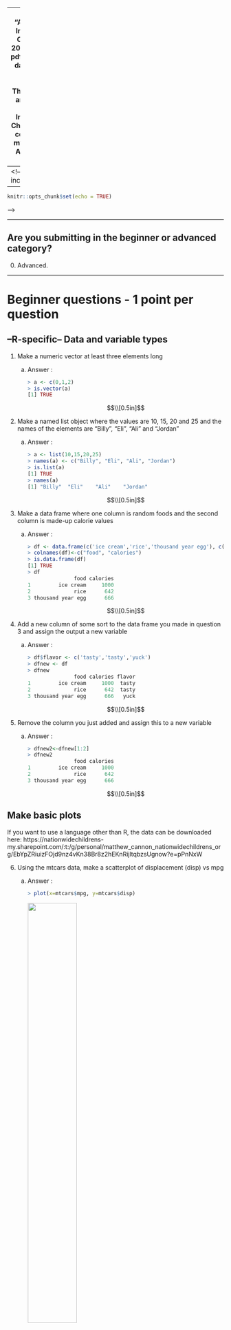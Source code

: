 <!--
pandoc -f markdown answers.Rmd -o answers.pdf 
-->
---
title: "Answers to Informatics Challenge! 2022"
output: pdf_document
date: 2022-04-19
abstract: These are my answer's to the Informatics Challenge. I'm considering
          myself as an ADVANCED user.
---
<!--
header-includes:
  - \hypersetup{colorlinks=true,
            urlcolor=blue,
            pdfborderstyle={/S/U/W 1}}
- - -
\definecolor{codegray}{gray}{0.9}
\newcommand{\code}[1]{\colorbox{codegray}{\texttt{#1}}}

\maketitle
\tableofcontents
\pagebreak
```r
knitr::opts_chunk$set(echo = TRUE)
```
-->

------------------------------------------------------------------------

## Are you submitting in the beginner or advanced category?
0. Advanced.

------------------------------------------------------------------------

# Beginner questions - 1 point per question

## --R-specific-- Data and variable types

1. Make a numeric vector at least three elements long
    a) Answer :
    
        ```r
        > a <- c(0,1,2)
        > is.vector(a)
        [1] TRUE
        ```
    
        $$\\[0.5in]$$

2. Make a named list object where the values are 10, 15, 20 and 25 and the
names of the elements are "Billy", "Eli", "Ali" and "Jordan"
    a) Answer :
    
        ```r
        > a <- list(10,15,20,25)
        > names(a) <- c("Billy", "Eli", "Ali", "Jordan")
        > is.list(a)
        [1] TRUE
        > names(a)
        [1] "Billy"  "Eli"    "Ali"    "Jordan"
        ```
    
        $$\\[0.5in]$$

3. Make a data frame where one column is random foods and the second column is
made-up calorie values
    a) Answer :
    
        ```r
        > df <- data.frame(c('ice cream','rice','thousand year egg'), c(1000,642,666), stringsAsFactors=FALSE)
        > colnames(df)<-c("food", "calories")
        > is.data.frame(df)
        [1] TRUE
        > df
                       food calories
        1         ice cream     1000
        2              rice      642
        3 thousand year egg      666
        ```
    
        $$\\[0.5in]$$


4. Add a new column of some sort to the data frame you made in question 3 and
assign the output a new variable
    a) Answer :
    
        ```r
        > df$flavor <- c('tasty','tasty','yuck')
        > dfnew <- df
        > dfnew
                       food calories flavor
        1         ice cream     1000  tasty
        2              rice      642  tasty
        3 thousand year egg      666   yuck
        ```
    
        $$\\[0.5in]$$


5. Remove the column you just added and assign this to a new variable
    a) Answer :
    
        ```r
        > dfnew2<-dfnew[1:2]
        > dfnew2
                       food calories
        1         ice cream     1000
        2              rice      642
        3 thousand year egg      666
        ```
    
        $$\\[0.5in]$$
    

## Make basic plots

If you want to use a language other than R, the data can be downloaded here: https://nationwidechildrens-my.sharepoint.com/:t:/g/personal/matthew_cannon_nationwidechildrens_org/EbYpZRiuizFOjd9nz4vKn38Br8z2hEKnRijltqbzsUgnow?e=pPnNxW

6. Using the mtcars data, make a scatterplot of displacement (disp) vs mpg
    a) Answer :
    
        ```r
        > plot(x=mtcars$mpg, y=mtcars$disp)
        ```
        ![](images/q6.png){width=50%}
    
        $$\\[0.5in]$$
    


7. Using the mtcars data again, make a boxplot of hp separated by cyl
    a) Answer : 

        ```r
        > boxplot(hp ~ cyl, mtcars)
        ```
        ![](images/q7.png){width=50%}
    
        $$\\[0.5in]$$
    
    
8. Using the mtcars data again, make a barplot of displacement (disp) for each
engine shape (column "vs")
    a) Answer : 

        ```r
        > gV = c(mean(mtcars[mtcars$vs==0,]$disp), mean(mtcars[mtcars$vs==1,]$disp))
        > barplot(gV, names=c("0","1"), axes=TRUE, ylim=c(0,max(gV)*1.2), ylab="mean disp", xlab="vs")
        ```
        ![](images/q8.png){width=50%}
    
    
        $$\\[0.5in]$$


## Do a t-test

9. What is the *p*-value for a *t*-test (using the mtcars data), that tests if
displacement (disp) varies between engine shapes (column "vs")?
    a) Answer : 

        ```r
        > t.test(disp ~ vs, mtcars)[[3]]  # p-value = 2.476526e-06
        [1] 2.476526e-06
        ```
    
        $$\\[0.5in]$$
    
    
## Basic unix commands

10. Which command is used to create a new directory?
    a) Answer : 

        ```bash
        $ mkdir
        ```
    
        $$\\[0.5in]$$


11. Which command shows the size of a file?
    a) Answer : 

        ```bash
        $ du 
        ```
    
        $$\\[0.5in]$$


12. Which command lets you delete a file?
    a) Answer : 

        ```bash
        $ rm
        ```
    
        $$\\[0.5in]$$


13. Which command copies a file?
    a) Answer : 

        ```bash
        $ cp
        ```
    
        $$\\[0.5in]$$


14. Which command moves a file from one directory to another?
    a) Answer : 

        ```r
        $ mv
        ```
    
        $$\\[0.5in]$$


## Basic stats knowledge

15. Does a *t*-test assume that the measurements follow a normal distribution?
    a) Answer : 
        Yes
    
        $$\\[0.5in]$$
    
    
16. Briefly (1-2 sentences), what is the difference between parametric and
non-parametric tests?
    a) Answer : 
        Non-parametric does NOT assumes that the distribution follows a Gaussian. Parametric tests assume the underlying distribution follows a Gaussian.
    
        $$\\[0.5in]$$
    
    
17. Name one method to perform multiple testing correction
    a) Answer : 
        Bonferroni correction.
    
        $$\\[0.5in]$$
    
    
18. For a set of statistical tests, using a FDR cutoff of 0.1 will, in theory,
result in what percentage of false positives in your "significant" tests?
    a) Answer : 
        10%
    
        $$\\[0.5in]$$
    
    
## Basic file/data formats

19.  What file/data format is this?
    ```verbatim
    >Sequence_1
    AGTACATGGGGAGCTGGCGCAATGACGACCTAATTGGCGCACAGTACTAGGCATCGTCATCCAATGCGACGAGTCCTAC
    ACTATCTTGGATATGATATGGCGCACTACACATGCTAGCCGCTGGGGAGATTAGCTCGAGTTGCCCCTTTGCCCGATCC
    CGGAAGATACGCTCTAAGCTCGGCAATCGCTCTTGCCGTGCGAGATGCTAGCAAAAAGGTGTACTTCTCAGCGGAGCAG
    AAAGATCATGTTTATTGGAAGCATCAACCTGCGCCGTCTTGTTAACTTGTCATATCGCGCACGTAGT
    >Sequence_2
    GCACTACACATGCTAGCCGCTGGGGAGATTAGCTCGAGTTGCCCCTTTGCCCGATCCCGGAAGATACGCTCTAAGCTCG
    GCAATCGCTCTTGCCGTGCGAGATGCTAGCAA
    ```
    a) Answer : 
        fasta
    
        $$\\[0.5in]$$
    
    
20. What file/data format is this?

    ```verbatim
    @A00498:77:HGHFVDRXX:1:2101:3775:1016 1:N:0:NACGGCTC
    ANTTAGGCAACCGTGCTTATGGAAATGCA
    +
    F#FFFFFFFFFFFFFFFFFFFFFFF:FF,
    @A00498:77:HGHFVDRXX:1:2101:3830:1016 1:N:0:NATCGCTC
    TNGCTGCAGAATAACCCGGGCTCAGACTC
    +
    F#FFFFFFFF,FFFFFFFFFFFFFFFFF:
    ```
    a) Answer : 
        fastq
    
        $$\\[0.5in]$$
    
    
21. What file/data format is this?

    ```{}
    chr1  213941196  213942363
    chr1  213942363  213943530
    chr1  213943530  213944697
    chr2  158364697  158365864
    chr2  158365864  158367031
    chr3  127477031  127478198
    ```
    a) Answer : 
        A file showing the lengths of the chromosomes about the centromere (REVISIT).
    
        $$\\[0.5in]$$
    
    
22. What are the two main differences between a bam and sam file?
    a) Answer : 
        sam is ASCII text, bam is binary and compressed

        $$\\[0.5in]$$


------------------------------------------------------------------------

# Intermediate - 2 points per question

## Make fancy plots

23. Using the mtcars data, make a plot of mpg vs disp, coloring the points by
cyl. Include a title. Be sure the colors used are color-blind friendly.
    a) Answer : 

        ```r
        > cyl4 <- mtcars[mtcars$cyl == 4,]
        > cyl6 <- mtcars[mtcars$cyl == 6,]
        > cyl8 <- mtcars[mtcars$cyl == 8,]
        > plot(x=cyl4$disp, y=cyl4$mpg, main="MPG vs Engine Displacement", xlab="Engine Displacement", ylab="MPG", col=c("black"), pch=c(17), cex=c(1.5), xlim=c(0,max(mtcars$disp)), ylim=c(0, max(mtcars$mpg)))
        > points(x=cyl6$disp, y=cyl6$mpg, col="blue", pch=18, cex=1.5)
        > points(x=cyl8$disp, y=cyl8$mpg, col="red", pch=19, cex=1.5)
        ```
        ![](images/q23.png){width=50%}

        $$\\[0.5in]$$


24. From the previous plot, include a legend for point colors and make the
title of the legend "Cylinder".
    a) Answer : 

        ```r
        # Adding code to above...
        > lab4 <- sprintf("4 cylinder")
        > lab6 <- sprintf("6 cylinder")
        > lab8 <- sprintf("8 cylinder")
        > legend("topright", c(lab4, lab6, lab8), pch=c(17,18,19), col=c("black","blue","red"),title="Cylinder")
        ```
        ![](images/q24.png){width=50%}

    $$\\[0.5in]$$


25. Add a linear regression line to the plot along with text in the plot 
providing the Pearson's correlation and the *p*-value
    a) Answer : 

        ```r
        > cyl4 <- mtcars[mtcars$cyl == 4,]
        > cyl6 <- mtcars[mtcars$cyl == 6,]
        > cyl8 <- mtcars[mtcars$cyl == 8,]
        > plot(x=cyl4$disp, y=cyl4$mpg, main="MPG vs Engine Displacement", xlab="Engine Displacement", ylab="MPG", col=c("black"), pch=c(17), cex=c(1.5), xlim=c(0,max(mtcars$disp)), ylim=c(0, max(mtcars$mpg)))
        > points(x=cyl6$disp, y=cyl6$mpg, col="blue", pch=18, cex=1.5)
        > points(x=cyl8$disp, y=cyl8$mpg, col="red", pch=19, cex=1.5)
        > lab4 <- sprintf("4 cylinder")
        > lab6 <- sprintf("6 cylinder")
        > lab8 <- sprintf("8 cylinder")
        > 
        > mtfit <- lm(mpg ~ disp, mtcars)
        > df <- data.frame(mtcars$disp)
        > colnames(df)<-c("disp")
        > lines(df$disp, predict(mtfit,df), col="black", lty=1, lwd=3)
        > pearcor <- cor(data.frame(mtcars$disp,mtcars$mpg),method="pearson")[2,1]
        > pvalue <- t.test(df$disp,df$mpg)$p.value      # Wouldn't make sense any other way
        > labfit <- sprintf("fit : Pearson Corr = %.4f\n pvalue=%.3e",pearcor, pvalue)
        > legend("topright", c(lab4, lab6, lab8, labfit), pch=c(17,18,19,NA), lty=c(NA,NA,NA,1), lwd=c(NA,NA,NA,3), col=c("black","blue","red"),title="Cylinder", cex=c(0.9,0.9,0.9,0.9))
        ```

        ![](images/q25.png){width=50%}

        <!--
        > ASIDE : t.test(df) is the same a t.test(c(df$disp,df$mpg)), it assumes that
          the alt. hyp is where the mean is 0.
        -->

        $$\\[0.5in]$$


## Align reads to a reference

26. On the Franklin cluster, in the folder /gpfs0/scratch/mvc002/ are two files, infoChallenge_R1.fastq.gz, infoChallenge_R2.fastq.gz.
  Align these reads to the hg38 reference using your aligner of choice and share
  your code.
  Several pre-made references are available here:
  `/reference/homo_sapiens/hg38/ucsc_assembly/illumina_download/Sequence/`.
    a) Answer : 

        ```bash
        $ ml load GCC/9.3.0 Bowtie2/2.4.1
        # Trim - no bonus points so I won't do it
        $ sbatch --cpus-per-task=32 --wrap="bowtie2 --fr --threads=32 -x /reference/homo_sapiens/hg38/ucsc_assembly/illumina_download/Sequence/Bowtie2Index/genome -1 /gpfs0/scratch/mvc002/infoChallenge_1.fastq.gz -2 /gpfs0/scratch/mvc002/infoChallenge_2.fastq.gz -S data/infoChallenge.sam"
        ```

    $$\\[0.5in]$$


27. Share a screenshot of some of the aligned reads in IGV
    a) Answer : 

        ```bash
        $ ml load SAMtools/1.15
        $ sbatch --time=2-0 --cpus-per-task=32 --wrap="samtools sort --threads 32 -o data/infoChallenge_sort.sam data/infoChallenge.sam"
        $ ml load IGV/2.8.0-Java-11.0.2
        $ sbatch --time=2-0 --wrap="igvtools index data/infoChallenge_sort.sam"
        ```

        ![](images/IGV-view.png){width=50%}

    $$\\[0.5in]$$


28. Is this dataset whole genome sequencing, RNAseq, ChIPseq or amplicon seq?
    a) Answer : It is ChIPseq.  Based the mapping to BRD7 on Chr16, there is lots
       of expression not associated with exons and amplicon sequencing is more
       specific region (and this covered the whole genome), this dataset must be
       from ChIPseq. Also confirmed by searching for the string GATCGGAAGAGCAC, 
       which is used in TruSeq ChIP experiments.

    $$\\[0.5in]$$


## --R-specific-- Demonstrate the use of pipes and tidyverse functions

29. In R, starting with the mtcars dataset use `filter()` to remove any row
where cyl is "8" and then use `group_by()` to group the data by gear and then
use `summarize()` to calculate the average of the mpg column per group. This
should be in one continuous pipeline without intermediate variables or nested
functions. Use either pipe (`%>%` or `|>`).
    a) Answer : 

        ```r
        > library(dplyr)
        > mtcars %>% dplyr::filter(cyl != 8) %>% group_by(gear) %>% summarize(mean=mean(mpg))
        ```

    $$\\[0.5in]$$


## Write a bash loop

30. Write a "for loop" in bash to loop over the numbers 1-10 and print them to
the console
    a) Answer : 

        ```bash
        $ for((i=1; i<=10; i++)); do echo $i; done
        ```

    $$\\[0.5in]$$


## Git and GitHub

31. For your submission, put your results up into a public GitHub repository
and provide the link
    a) Answer : 

        ```r
        https://github.com/astrophys/Informatics_challenge_2022
        ```

    $$\\[0.5in]$$


32. Make sure your repo includes at least two branches and two commits
    a) Answer : 

        ```bash
        $ git checkout -b dev
        Switched to a new branch 'dev'
        log01: informatics_challenge_2022$ git branch
        * dev
          master
        log01: informatics_challenge_2022$ git log
        commit 1bb4fcaa7fe794a6f596faa090758c743d1a90c5 (HEAD -> dev, origin/master, master)
        Author: Ali Snedden <ali.snedden at nationwidechildrens.org>
        Date:   Wed Apr 20 15:31:18 2022 -0400
        
            Committed my answers from today
        
        commit f09ea9ad3d2b2b9b77b653ea4adeb8ff5c861b58
        Author: Ali Snedden <ali.snedden at nationwidechildrens.org>
        Date:   Tue Apr 19 15:43:12 2022 -0400
        
            answers.R, answers.Rmd :
            1. Answered up to question 22. Question 23 and 24 need fixed
        
        commit 753230aab633d8a39dfb0f5b434c71fe0b79a8a4
        Author: Ali Snedden <ali.snedden at nationwidechildrens.org>
        Date:   Tue Apr 19 13:35:16 2022 -0400
        
            answers.R, answers.Rmd :
            1. Got solutions upto and including question 8.
        
        commit a890d175e3fa8f633dfc7ebb4c9209dd1f10642c
        Author: Ali Snedden <ali.snedden at nationwidechildrens.org>
        Date:   Tue Apr 19 10:53:25 2022 -0400
        
            answers.R, answers.Rmd :
            1. Committed first attempts at answers
        
        commit 87d1b3055877918bb0127881d7109ba433f426dd
        Author: Ali Snedden <ali.snedden at nationwidechildrens.org>
        Date:   Tue Apr 19 09:05:27 2022 -0400
        
            Initial commit, before answers
        ```

    $$\\[0.5in]$$


------------------------------------------------------------------------

# Hard - 3 points per question

## Harder plotting

33. Add histograms to the top and right side of the mtcars mpg vs disp
scatterplot so that it looks like Figure 1. Note that the axes of each plot
should align.
    a) Answer (see src/q33.R): 

        ```r
        par(mar=c(1,1,1,1))
        # Central scatter plot
        par(fig=c(0.1,0.7,0.1,0.7))
        plot(mtcars$mpg, mtcars$disp, pch=c(16), xlim=c(10,37), ylim=c(30,520))
        # Right histogram
        par(fig=c(0.72,0.95,0.1,0.7), new=TRUE)
        tmp<-hist(mtcars$disp, breaks=seq(30,520,1), plot=FALSE)
        barplot(tmp$counts, axes=FALSE, space=0, horiz=TRUE, ylim=c(30,520))
        Axis(side=2, labels=TRUE, at=c(100,200,300,400,500))
        axis(side=1, tick=TRUE, at=c(1,2,3), labels=FALSE)
        box(col="black")
        # Top histogram
        par(fig=c(0.1,0.7,0.71,0.9), new=TRUE)
        hist(mtcars$mpg, main="", xlim=c(10,37), breaks=150)
        box(col="black")
        ```
        ![](images/q33.png){width=50%}

    $$\\[0.5in]$$


## Get sequences from SRA

34. Using the command line, download the SRR10197556 dataset from the NCBI SRA
repository
    a) Answer : 

        ```bash
        $ ml load GCC/8.3.0  OpenMPI/3.1.4 SRA-Toolkit/2.10.4
        $ prefetch SRR10197556
        ```

    $$\\[0.5in]$$


## Bash variable expansion

35. Create a variable in bash containing the text "path/to/target/file.txt" and
then share code to trim off the path ("path/to/target/")
    a) Answer : 

        ```bash
        $ VAR=path/to/target/file.txt
        $ echo $VAR | rev | cut -d"/" -f1 | rev
        ```

    $$\\[0.5in]$$


36. Create a variable in bash containing the text "path/to/target/file.txt" and
then share code to trim off the file extension (".txt")
    a) Answer : 

        ```bash
        $ VAR=path/to/target/file.txt
        $ echo $VAR | cut -d"." -f1
        ```

    $$\\[0.5in]$$


## Grep

37. Use the Unix grep function to match the pattern "GATACA" in `/gpfs0/scratch/mvc002/infoChallenge_1.fastq.gz` on the Franklin cluster. How
many lines had a match?
    a) Answer : 

        ```bash
        $ gunzip -c /gpfs0/scratch/mvc002/infoChallenge_1.fastq.gz | grep -c GATACA
        472703
        ```

    $$\\[0.5in]$$


## Write a program

38. Share code written in a language other than R or bash that reads in a fastq
file and trims 10 characters from the 3' end of the read and quality score
fields. You can use the `/gpfs0/scratch/mvc002/infoChallenge_1.fastq.gz` file to
test your code. 
    a) Answer : 

        ```bash
        # See q38.py
        $ python3 -m pdb q38.py /gpfs0/scratch/mvc002/infoChallenge_1.fastq.gz  trim.fastq
        ```

    $$\\[0.5in]$$


------------------------------------------------------------------------

# Too hard - 4 points per question

## Finding a sequence in a fasta file?

39. How many times does sequence "GATTACA" appear in this fasta file? `/reference/homo_sapiens/hg38/ucsc_assembly/illumina_download/Sequence/WholeGenomeFasta/genome.fa`
    a) Answer : 694879 times 

        ```bash
        # See q39.py
        $ python3 src/q39.py GATTACA /reference/homo_sapiens/hg38/ucsc_assembly/illumina_download/Sequence/WholeGenomeFasta/genome.fa
        ```

    $$\\[0.5in]$$


## Using awk

40. Use this gtf file (`/reference/homo_sapiens/hg38/ucsc_assembly/illumina_download/Annotation/Genes/genes.gtf`)
and the Unix `awk` command to keep only the lines where first column is "chr11"
and the fourth column is greater than 100,000. How many lines are in the output?
    a) Answer : 54789

        ```bash
        $ awk '{if($1 == "chr11" && $4 > 100000){print $0}}' /reference/homo_sapiens/hg38/ucsc_assembly/illumina_download/Annotation/Genes/genes.gtf  | wc -l
        ```

    $$\\[0.5in]$$


------------------------------------------------------------------------

# I hate myself - 5 point per question

## Identify the mystery data type

41. On the Franklin cluster is a folder /gpfs0/scratch/mvc002/. Inside this
folder are two files, mysteryData_R1.fastq.gz, mysteryData_R2.fastq.gz : 
  What kind of sequencing experiment are these data derived from?
    a) Answer : RNASeq (determined by adapter content reported from FastQC). From the source code of fastqc, the Illumina Universal Adapter is AGATCGGAAGAG.

        ```bash
        $ ml load FastQC/0.11.9-Java-11.0.2
        $ fastqc -o data/mystery-R2 /gpfs0/scratch/mvc002/mysteryData_R2.fastq.gz
        ```
        ![](images/mystery_R1-fastqc.png){width=50%}

    $$\\[0.5in]$$


42. What species do these reads come from?
    a) Answer : Olsenella massiliensis

        ```bash
        $ gunzip -c /gpfs0/scratch/mvc002/mysteryData_R1.fastq.gz | grep "^@" -A 1 | grep -v "\-\-" > mystery-R1.fa
        # Cleaned up header in vim, %s/ length=150//g, %s/ [0-9]\{1,10\}//gc
        $ sbatch --cpus-per-task=32 --time=0-12 --wrap="diamond makedb --in /reference/diamond_database/nr/27aug17/nr.faa -d nr --threads 32"
        $ sbatch --time=0-12 --cpus-per-task=32 --wrap="diamond blastx --threads 32 --db nr --query mystery-R1.fa --max-target-seqs 5 --out mystery-R1.diamond"
        ```





    $$\\[0.5in]$$


## Harder programming

43. Share code that finds a specified sequence in a fasta file, which also
allows for ambiguous bases in the query
(https://droog.gs.washington.edu/parc/images/iupac.html)
    a) Answer : 

        ```bash
        $ python3 src/q43.py string some.fasta      # See out-q43.txt
        ```

    $$\\[0.5in]$$

